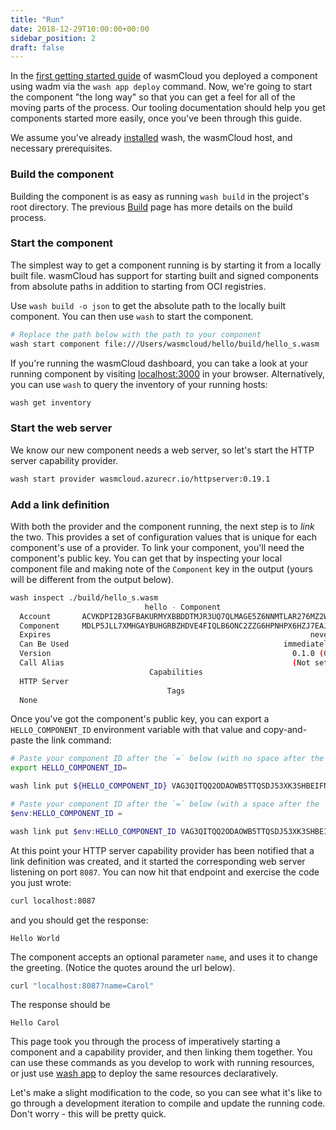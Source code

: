 ```yaml
---
title: "Run"
date: 2018-12-29T10:00:00+00:00
sidebar_position: 2
draft: false
---
```



In the [first getting started guide](/docs/1.0/tour/hello-world) of wasmCloud you deployed a component using wadm via the `wash app deploy` command.
Now, we're going to start the component "the long way" so that you can get a feel for all of the moving parts of the process. Our tooling documentation should help you get components started more easily, once you've been through this guide.

We assume you've already [installed](/docs/1.0/installation) wash, the wasmCloud host, and necessary prerequisites.

### Build the component

Building the component is as easy as running `wash build` in the project's root directory. The previous [Build](/docs/1.0/developer/components/build) page has more details on the build process.

### Start the component

The simplest way to get a component running is by starting it from a locally built file. wasmCloud has support for starting built and signed components from absolute paths in addition to starting from OCI registries.

Use `wash build -o json` to get the absolute path to the locally built component. You can then use `wash` to start the component.

```bash
# Replace the path below with the path to your component
wash start component file:///Users/wasmcloud/hello/build/hello_s.wasm
```

If you're running the wasmCloud dashboard, you can take a look at your running component by visiting [localhost:3000](http://localhost:3000) in your browser. Alternatively, you can use `wash` to query the inventory of your running hosts:

```bash
wash get inventory
```

### Start the web server

We know our new component needs a web server, so let's start the HTTP server capability provider.

```bash
wash start provider wasmcloud.azurecr.io/httpserver:0.19.1
```

### Add a link definition

With both the provider and the component running, the next step is to _link_ the two. This provides a set of configuration values that is unique for each component's use of a provider. To link your component, you'll need the component's public key. You can get that by inspecting your local component file and making note of the `Component` key in the output (yours will be different from the output below).

```bash
wash inspect ./build/hello_s.wasm
                              hello - Component
  Account       ACVKDPI2B3GFBAKURMYXBBDDTMJR3UQ7QLMAGE5Z6NNMTLAR276MZ2WF
  Component     MDLP5JLL7XMHGAYBUHGRBZHDVE4FIQLB6ONC2ZZG6HPNHPX6HZJ7EAJD
  Expires                                                          never
  Can Be Used                                                immediately
  Version                                                      0.1.0 (0)
  Call Alias                                                   (Not set)
                               Capabilities
  HTTP Server
                                   Tags
  None
```

Once you've got the component's public key, you can export a `HELLO_COMPONENT_ID` environment variable with that value and copy-and-paste the link command:

<Tabs groupId="os" queryString>
<TabItem value="unix" label="Unix" default>

```bash
# Paste your component ID after the `=` below (with no space after the `=`)
export HELLO_COMPONENT_ID=
```

```bash
wash link put ${HELLO_COMPONENT_ID} VAG3QITQQ2ODAOWB5TTQSDJ53XK3SHBEIFNK4AYJ5RKAX2UNSCAPHA5M wasmcloud:httpserver address=0.0.0.0:8087
```

  </TabItem>
  <TabItem value="windows" label="Powershell" default>

```powershell
# Paste your component ID after the `=` below (with a space after the `=`)
$env:HELLO_COMPONENT_ID =
```

```powershell
wash link put $env:HELLO_COMPONENT_ID VAG3QITQQ2ODAOWB5TTQSDJ53XK3SHBEIFNK4AYJ5RKAX2UNSCAPHA5M wasmcloud:httpserver address=0.0.0.0:8087
```

  </TabItem>
</Tabs>

At this point your HTTP server capability provider has been notified that a link definition was created, and it started the corresponding web server listening on port `8087`. You can now hit that endpoint and exercise the code you just wrote:

```bash
curl localhost:8087
```

and you should get the response:

```
Hello World
```

The component accepts an optional parameter `name`, and uses it to change the greeting. (Notice the quotes around the url below).

```bash
curl "localhost:8087?name=Carol"
```

The response should be

```
Hello Carol
```

This page took you through the process of imperatively starting a component and a capability provider, and then linking them together. You can use these commands as you develop to work with running resources, or just use [wash app](/docs/1.0/cli/app) to deploy the same resources declaratively.  

Let's make a slight modification to the code, so you can see what it's like to go through a development iteration to compile and update the running code. Don't worry - this will be pretty quick.
